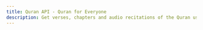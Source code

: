 ---
title: Quran API - Quran for Everyone
description: Get verses, chapters and audio recitations of the Quran using Quran API
---

<Hero />